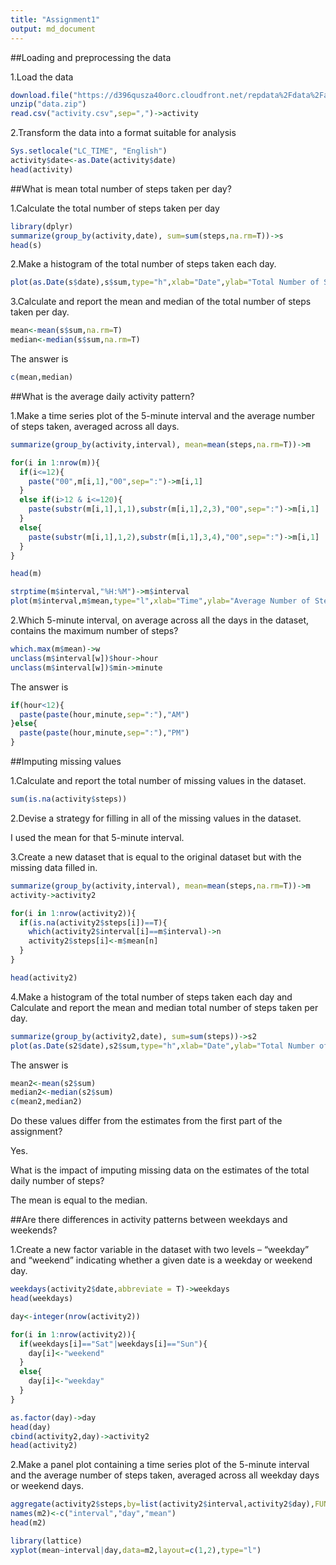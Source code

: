 ```yaml
---
title: "Assignment1"
output: md_document
---
```


##Loading and preprocessing the data

1.Load the data
```r
download.file("https://d396qusza40orc.cloudfront.net/repdata%2Fdata%2Factivity.zip",destfile="data.zip")
unzip("data.zip")
read.csv("activity.csv",sep=",")->activity
```

2.Transform the data into a format suitable for analysis
```r
Sys.setlocale("LC_TIME", "English")
activity$date<-as.Date(activity$date)
head(activity)
```


##What is mean total number of steps taken per day?

1.Calculate the total number of steps taken per day
```r
library(dplyr)
summarize(group_by(activity,date), sum=sum(steps,na.rm=T))->s
head(s)
```

2.Make a histogram of the total number of steps taken each day.
```r
plot(as.Date(s$date),s$sum,type="h",xlab="Date",ylab="Total Number of Steps")
```

3.Calculate and report the mean and median of the total number of steps taken per day.
```r
mean<-mean(s$sum,na.rm=T)
median<-median(s$sum,na.rm=T)
```
The answer is
```r
c(mean,median)
```


##What is the average daily activity pattern?

1.Make a time series plot of the 5-minute interval and the average number of steps taken, averaged across all days.
```r
summarize(group_by(activity,interval), mean=mean(steps,na.rm=T))->m

for(i in 1:nrow(m)){
  if(i<=12){
    paste("00",m[i,1],"00",sep=":")->m[i,1]
  }
  else if(i>12 & i<=120){
    paste(substr(m[i,1],1,1),substr(m[i,1],2,3),"00",sep=":")->m[i,1]
  }
  else{
    paste(substr(m[i,1],1,2),substr(m[i,1],3,4),"00",sep=":")->m[i,1]
  }
}

head(m)

strptime(m$interval,"%H:%M")->m$interval
plot(m$interval,m$mean,type="l",xlab="Time",ylab="Average Number of Steps")
```

2.Which 5-minute interval, on average across all the days in the dataset, contains the maximum number of steps?
```r
which.max(m$mean)->w
unclass(m$interval[w])$hour->hour
unclass(m$interval[w])$min->minute
```
The answer is
```r
if(hour<12){
  paste(paste(hour,minute,sep=":"),"AM")
}else{
  paste(paste(hour,minute,sep=":"),"PM")
}
```


##Imputing missing values

1.Calculate and report the total number of missing values in the dataset.
```r
sum(is.na(activity$steps))
```

2.Devise a strategy for filling in all of the missing values in the dataset.

I used the mean for that 5-minute interval.

3.Create a new dataset that is equal to the original dataset but with the missing data filled in.
```r
summarize(group_by(activity,interval), mean=mean(steps,na.rm=T))->m
activity->activity2

for(i in 1:nrow(activity2)){
  if(is.na(activity2$steps[i])==T){
    which(activity2$interval[i]==m$interval)->n
    activity2$steps[i]<-m$mean[n]
  }
}

head(activity2)
```

4.Make a histogram of the total number of steps taken each day and Calculate and report the mean and median total number of steps taken per day. 
```r
summarize(group_by(activity2,date), sum=sum(steps))->s2
plot(as.Date(s2$date),s2$sum,type="h",xlab="Date",ylab="Total Number of Steps")
```

The answer is
```r
mean2<-mean(s2$sum)
median2<-median(s2$sum)
c(mean2,median2)
```
Do these values differ from the estimates from the first part of the assignment?

Yes.

What is the impact of imputing missing data on the estimates of the total daily number of steps?

The mean is equal to the median.


##Are there differences in activity patterns between weekdays and weekends?

1.Create a new factor variable in the dataset with two levels – “weekday” and “weekend” indicating whether a given date is a weekday or weekend day.
```r
weekdays(activity2$date,abbreviate = T)->weekdays
head(weekdays)

day<-integer(nrow(activity2))

for(i in 1:nrow(activity2)){
  if(weekdays[i]=="Sat"|weekdays[i]=="Sun"){
    day[i]<-"weekend"
  }
  else{
    day[i]<-"weekday"
  }
}

as.factor(day)->day
head(day)
cbind(activity2,day)->activity2
head(activity2)
```

2.Make a panel plot containing a time series plot of the 5-minute interval and the average number of steps taken, averaged across all weekday days or weekend days.
```r
aggregate(activity2$steps,by=list(activity2$interval,activity2$day),FUN="mean")->m2
names(m2)<-c("interval","day","mean")
head(m2)

library(lattice)
xyplot(mean~interval|day,data=m2,layout=c(1,2),type="l")
```
